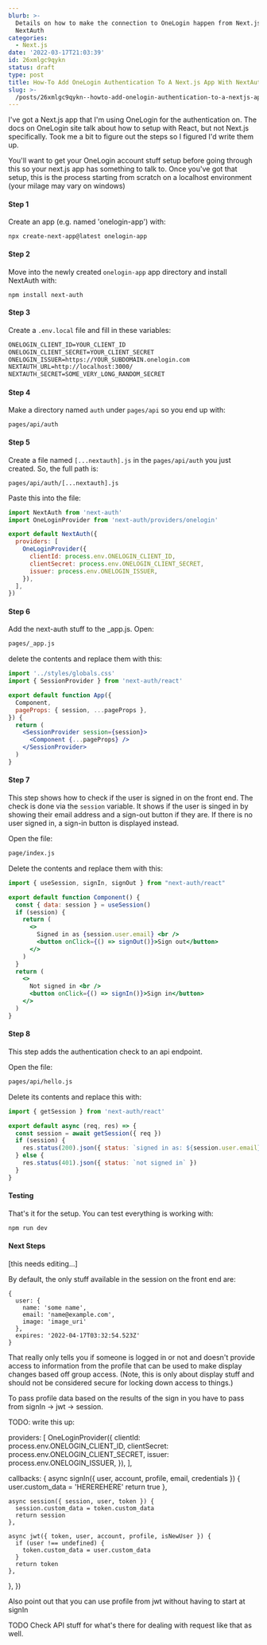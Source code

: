 ```yaml
---
blurb: >-
  Details on how to make the connection to OneLogin happen from Next.js with
  NextAuth
categories:
  - Next.js
date: '2022-03-17T21:03:39'
id: 26xmlgc9qykn
status: draft
type: post
title: How-To Add OneLogin Authentication To A Next.js App With NextAuth
slug: >-
  /posts/26xmlgc9qykn--howto-add-onelogin-authentication-to-a-nextjs-app-with-nextauth
---
```


I've got a Next.js app that I'm using OneLogin for the authentication on. The docs on OneLogin site talk about how to setup with React, but not Next.js specifically. Took me a bit to figure out the steps so I figured I'd write them up. 

You'll want to get your OneLogin account stuff setup before going through this so your next.js app has something to talk to. Once you've got that setup, this is the process starting from scratch on a localhost environment (your milage may vary on windows) 


#### Step 1 

Create an app (e.g. named 'onelogin-app') with:

```
npx create-next-app@latest onelogin-app
```


#### Step 2

Move into the newly created `onelogin-app` app directory and install NextAuth with:

```
npm install next-auth
```


#### Step 3

Create a `.env.local` file and fill in these variables:

```txt
ONELOGIN_CLIENT_ID=YOUR_CLIENT_ID
ONELOGIN_CLIENT_SECRET=YOUR_CLIENT_SECRET
ONELOGIN_ISSUER=https://YOUR_SUBDOMAIN.onelogin.com
NEXTAUTH_URL=http://localhost:3000/
NEXTAUTH_SECRET=SOME_VERY_LONG_RANDOM_SECRET
```


#### Step 4

Make a directory named `auth` under `pages/api` so you end up with:

```
pages/api/auth
```


#### Step 5

Create a file named `[...nextauth].js` in the `pages/api/auth` you just created. So, the full path is:

```
pages/api/auth/[...nextauth].js
```

Paste this into the file:

```jsx
import NextAuth from 'next-auth'
import OneLoginProvider from 'next-auth/providers/onelogin'

export default NextAuth({
  providers: [
    OneLoginProvider({
      clientId: process.env.ONELOGIN_CLIENT_ID,
      clientSecret: process.env.ONELOGIN_CLIENT_SECRET,
      issuer: process.env.ONELOGIN_ISSUER,
    }),
  ],
})
```

#### Step 6

Add the next-auth stuff to the _app.js. Open:

```txt
pages/_app.js
``` 

delete the contents and replace them with this:

```jsx
import '../styles/globals.css'
import { SessionProvider } from 'next-auth/react'

export default function App({
  Component,
  pageProps: { session, ...pageProps },
}) {
  return (
    <SessionProvider session={session}>
      <Component {...pageProps} />
    </SessionProvider>
  )
}
```

#### Step 7

This step shows how to check if the user is signed in on the front end. The check is done via the `session` variable. It shows if the user is singed in by showing their email address and a sign-out button if they are. If there is no user signed in, a sign-in button is displayed instead. 

Open the file:

```txt
page/index.js
```

Delete the contents and replace them with this:

```jsx
import { useSession, signIn, signOut } from "next-auth/react"

export default function Component() {
  const { data: session } = useSession()
  if (session) {
    return (
      <>
        Signed in as {session.user.email} <br />
        <button onClick={() => signOut()}>Sign out</button>
      </>
    )
  }
  return (
    <>
      Not signed in <br />
      <button onClick={() => signIn()}>Sign in</button>
    </>
  )
}
```


#### Step 8 

This step adds the authentication check to an api endpoint. 

Open the file:

```txt
pages/api/hello.js
```

Delete its contents and replace this with:


```jsx
import { getSession } from 'next-auth/react'

export default async (req, res) => {
  const session = await getSession({ req })
  if (session) {
    res.status(200).json({ status: `signed in as: ${session.user.email}` })
  } else {
    res.status(401).json({ status: `not signed in` })
  }
}
```


#### Testing

That's it for the setup. You can test everything is working with:

```bash
npm run dev
```

#### Next Steps


[this needs editing...]


By default, the only stuff available in the session on the front end are:

```
{
  user: {
    name: 'some name',
    email: 'name@example.com',
    image: 'image_uri'
  },
  expires: '2022-04-17T03:32:54.523Z'
}
```

That really only tells you if someone is logged in or not and doesn't provide access to information from the profile that can be used to make display changes based off group access. (Note, this is only about display stuff and should not be considered secure for locking down access to things.)

To pass profile data based on the results of the sign in you have to pass from signIn -> jwt -> session. 


TODO: write this up:


  providers: [
    OneLoginProvider({
      clientId: process.env.ONELOGIN_CLIENT_ID,
      clientSecret: process.env.ONELOGIN_CLIENT_SECRET,
      issuer: process.env.ONELOGIN_ISSUER,
    }),
  ],

  callbacks: {
    async signIn({ user, account, profile, email, credentials }) {
      user.custom_data = 'HEREREHERE'
      return true
    },

    async session({ session, user, token }) {
      session.custom_data = token.custom_data
      return session
    },

    async jwt({ token, user, account, profile, isNewUser }) {
      if (user !== undefined) {
        token.custom_data = user.custom_data
      }
      return token
    },
  },
})


Also point out that you can use profile from jwt without having to start at signIn


TODO Check API stuff for what's there for dealing with request like that as well. 










